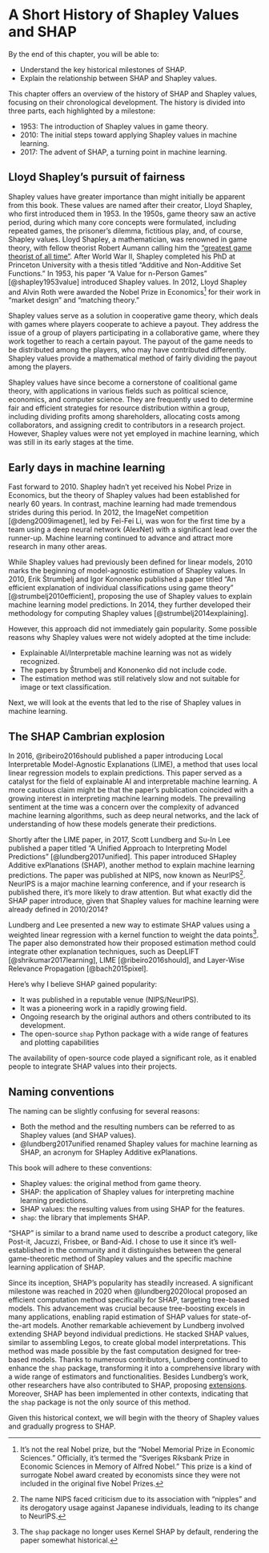 # A Short History of Shapley Values and SHAP {#history}

::: {.callout-tip appearance="simple"}

By the end of this chapter, you will be able to:

- Understand the key historical milestones of SHAP.
- Explain the relationship between SHAP and Shapley values.

:::

This chapter offers an overview of the history of SHAP and Shapley values, focusing on their chronological development.
The history is divided into three parts, each highlighted by a milestone:

- 1953: The introduction of Shapley values in game theory.
- 2010: The initial steps toward applying Shapley values in machine learning.
- 2017: The advent of SHAP, a turning point in machine learning.


## Lloyd Shapley's pursuit of fairness

Shapley values have greater importance than might initially be apparent from this book.
These values are named after their creator, Lloyd Shapley, who first introduced them in 1953.
In the 1950s, game theory saw an active period, during which many core concepts were formulated, including repeated games, the prisoner's dilemma, fictitious play, and, of course, Shapley values.
Lloyd Shapley, a mathematician, was renowned in game theory, with fellow theorist Robert Aumann calling him the ["greatest game theorist of all time"](https://www.wsj.com/articles/lloyd-shapley-won-the-nobel-prize-for-economics-1923-2016-1458342678).
After World War II, Shapley completed his PhD at Princeton University with a thesis titled "Additive and Non-Additive Set Functions."
In 1953, his paper "A Value for n-Person Games" [@shapley1953value] introduced Shapley values.
In 2012, Lloyd Shapley and Alvin Roth were awarded the Nobel Prize in Economics[^fake-nobel] for their work in "market design" and "matching theory."

Shapley values serve as a solution in cooperative game theory, which deals with games where players cooperate to achieve a payout.
They address the issue of a group of players participating in a collaborative game, where they work together to reach a certain payout.
The payout of the game needs to be distributed among the players, who may have contributed differently.
Shapley values provide a mathematical method of fairly dividing the payout among the players.

Shapley values have since become a cornerstone of coalitional game theory, with applications in various fields such as political science, economics, and computer science.
They are frequently used to determine fair and efficient strategies for resource distribution within a group, including dividing profits among shareholders, allocating costs among collaborators, and assigning credit to contributors in a research project.
However, Shapley values were not yet employed in machine learning, which was still in its early stages at the time.

## Early days in machine learning

Fast forward to 2010.
Shapley hadn't yet received his Nobel Prize in Economics, but the theory of Shapley values had been established for nearly 60 years.
In contrast, machine learning had made tremendous strides during this period.
In 2012, the ImageNet competition [@deng2009imagenet], led by Fei-Fei Li, was won for the first time by a team using a deep neural network (AlexNet) with a significant lead over the runner-up.
Machine learning continued to advance and attract more research in many other areas.

While Shapley values had previously been defined for linear models, 2010 marks the beginning of model-agnostic estimation of Shapley values.
In 2010, Erik Štrumbelj and Igor Kononenko published a paper titled "An efficient explanation of individual classifications using game theory" [@strumbelj2010efficient], proposing the use of Shapley values to explain machine learning model predictions.
In 2014, they further developed their methodology for computing Shapley values [@strumbelj2014explaining].

However, this approach did not immediately gain popularity.
Some possible reasons why Shapley values were not widely adopted at the time include:

- Explainable AI/Interpretable machine learning was not as widely recognized.
- The papers by Štrumbelj and Kononenko did not include code.
- The estimation method was still relatively slow and not suitable for image or text classification.

Next, we will look at the events that led to the rise of Shapley values in machine learning.

## The SHAP Cambrian explosion
 
In 2016, @ribeiro2016should published a paper introducing Local Interpretable Model-Agnostic Explanations (LIME), a method that uses local linear regression models to explain predictions.
This paper served as a catalyst for the field of explainable AI and interpretable machine learning.
A more cautious claim might be that the paper's publication coincided with a growing interest in interpreting machine learning models.
The prevailing sentiment at the time was a concern over the complexity of advanced machine learning algorithms, such as deep neural networks, and the lack of understanding of how these models generate their predictions.

Shortly after the LIME paper, in 2017, Scott Lundberg and Su-In Lee published a paper titled "A Unified Approach to Interpreting Model Predictions" [@lundberg2017unified].
This paper introduced SHapley Additive exPlanations (SHAP), another method to explain machine learning predictions.
The paper was published at NIPS, now known as NeurIPS[^neurips].
NeurIPS is a major machine learning conference, and if your research is published there, it's more likely to draw attention.
But what exactly did the SHAP paper introduce, given that Shapley values for machine learning were already defined in 2010/2014?

Lundberg and Lee presented a new way to estimate SHAP values using a weighted linear regression with a kernel function to weight the data points[^new-estimator].
The paper also demonstrated how their proposed estimation method could integrate other explanation techniques, such as DeepLIFT [@shrikumar2017learning], LIME [@ribeiro2016should], and Layer-Wise Relevance Propagation [@bach2015pixel].


[^new-estimator]: The `shap` package no longer uses Kernel SHAP by default, rendering the paper somewhat historical.

Here's why I believe SHAP gained popularity:

- It was published in a reputable venue (NIPS/NeurIPS).
- It was a pioneering work in a rapidly growing field.
- Ongoing research by the original authors and others contributed to its development.
- The open-source `shap` Python package with a wide range of features and plotting capabilities

The availability of open-source code played a significant role, as it enabled people to integrate SHAP values into their projects.


::: {.callout-note}

## Naming conventions

The naming can be slightly confusing for several reasons:

- Both the method and the resulting numbers can be referred to as Shapley values (and SHAP values).
- @lundberg2017unified renamed Shapley values for machine learning as SHAP, an acronym for SHapley Additive exPlanations.

This book will adhere to these conventions:

- Shapley values: the original method from game theory.
- SHAP: the application of Shapley values for interpreting machine learning predictions.
- SHAP values: the resulting values from using SHAP for the features.
- `shap`: the library that implements SHAP.

"SHAP" is similar to a brand name used to describe a product category, like Post-it, Jacuzzi, Frisbee, or Band-Aid.
I chose to use it since it's well-established in the community and it distinguishes between the general game-theoretic method of Shapley values and the specific machine learning application of SHAP.

:::
Since its inception, SHAP's popularity has steadily increased.
A significant milestone was reached in 2020 when @lundberg2020local proposed an efficient computation method specifically for SHAP, targeting tree-based models.
This advancement was crucial because tree-boosting excels in many applications, enabling rapid estimation of SHAP values for state-of-the-art models.
Another remarkable achievement by Lundberg involved extending SHAP beyond individual predictions.
He stacked SHAP values, similar to assembling Legos, to create global model interpretations.
This method was made possible by the fast computation designed for tree-based models.
Thanks to numerous contributors, Lundberg continued to enhance the `shap` package, transforming it into a comprehensive library with a wide range of estimators and functionalities.
Besides Lundberg's work, other researchers have also contributed to SHAP, proposing [extensions](#extensions).
Moreover, SHAP has been implemented in other contexts, indicating that the `shap` package is not the only source of this method.

Given this historical context, we will begin with the theory of Shapley values and gradually progress to SHAP.


[^fake-nobel]: It's not the real Nobel prize, but the "Nobel Memorial Prize in Economic Sciences." Officially, it's termed the "Sveriges Riksbank Prize in Economic Sciences in Memory of Alfred Nobel." This prize is a kind of surrogate Nobel award created by economists since they were not included in the original five Nobel Prizes.

[^neurips]: The name NIPS faced criticism due to its association with "nipples" and its derogatory usage against Japanese individuals, leading to its change to NeurIPS.
